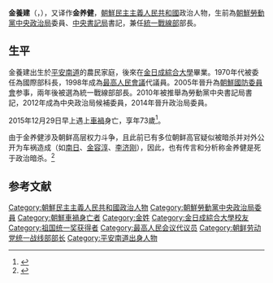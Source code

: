 {{noteTA
|G1=Country
|1=zh:北朝鮮; zh-cn:朝鲜; zh-tw:朝鮮; zh-hk:朝鮮; zh-sg:朝鲜;
}}
{{Infobox Officeholder
| honorific-prefix = 
| name = 金養健
| image = Kim Yang-Gon.jpg
| imagesize = 200px
| date of birth = {{birth date|1942|4|24}}
| place of birth = {{KOR-JPN}}[[平安南道_(日本統治時代)|平安南道]][[安州市|安州郡]]
| date of death = {{death date and age|2015|12|29|1942|4|24}}
| place of death = {{PRK}}[[平壤市|平壤市]]
| nationality = {{JPN-EMP}}（1942－1945）<br>{{KOR-USSR}}（1945－1946）<br>{{PRK-1947}}（1946－1948）<br>{{DPRK}}（1948－2015）
| party = {{WPK}}
}}

{{Infobox Korean name|context=north|
hangul=김양건|
hanja=金養建|
rr=Kim Yang Gŏn|
mr=|
}}

'''金養建'''（{{lang-ko|김양건}}，{{bd|1942年|4月24日|2015年|12月29日}}），又译作'''金养健 '''，[[朝鮮民主主義人民共和國|朝鮮民主主義人民共和國]]政治人物，生前為[[朝鮮勞動黨|朝鮮勞動黨]][[朝鮮勞動黨中央政治局|中央政治局]]委員、[[朝鮮勞動黨中央書記局|中央書記局]]書記，兼任[[朝鲜劳动党统一战线部|統一戰線部]]部長。

==生平==
金養建出生於[[平安南道|平安南道]]的農民家庭，後來在[[金日成綜合大學|金日成綜合大學]]畢業。1970年代被委任為國際部科長，1998年成為[[最高人民會議|最高人民會議]]代議員。2005年晉升為[[朝鮮國防委員會|朝鮮國防委員會]]参事，兩年後被選為統一戰線部部長。2010年被推舉為勞動黨中央書記局書記，2012年成為中央政治局候補委員，2014年晉升政治局委員。

2015年12月29日早上遇上[[車禍|車禍]]身亡，享年73歲<ref>{{cite web|url=http://www.todayonline.com/world/top-aide-north-korea-leader-kim-jong-un-dies-car-crash-kcna|title=Top aide to North Korea leader Kim Jong Un dies in car crash: KCNA|work=TODAYonline|accessdate=2015-12-30|archive-date=2016-01-01|archive-url=https://web.archive.org/web/20160101164716/http://www.todayonline.com/world/top-aide-north-korea-leader-kim-jong-un-dies-car-crash-kcna|dead-url=no}}</ref>。

由于金养健涉及朝鲜高层权力斗争，且此前已有多位朝鲜高官疑似被暗杀并对外公开为车祸造成（如[[南日|南日]]、[[金容淳|金容淳]]、[[李济刚|李济刚]]），因此，也有传言和分析称金养健是死于政治暗杀。<ref>{{cite web|url=https://www.zaobao.com.sg/wencui/politic/story20151231-565857?amp|title=朝鲜劳动党书记金养建是死于车祸还是暗杀？|website=联合早报|date=2015-12-31|accessdate=2019-04-19|archive-date=2019-07-01|archive-url=https://web.archive.org/web/20190701102020/https://www.zaobao.com.sg/wencui/politic/story20151231-565857?amp|dead-url=no}}</ref>

==参考文献==
{{reflist}}

[[Category:朝鮮民主主義人民共和國政治人物|Category:朝鮮民主主義人民共和國政治人物]]
[[Category:朝鮮勞動黨中央政治局委員|Category:朝鮮勞動黨中央政治局委員]]
[[Category:朝鮮車禍身亡者|Category:朝鮮車禍身亡者]]
[[Category:金姓|Category:金姓]]
[[Category:金日成綜合大學校友|Category:金日成綜合大學校友]]
[[Category:祖国统一奖获得者|Category:祖国统一奖获得者]]
[[Category:最高人民会议代议员|Category:最高人民会议代议员]]
[[Category:朝鲜劳动党统一战线部部长|Category:朝鲜劳动党统一战线部部长]]
[[Category:平安南道出身人物|Category:平安南道出身人物]]